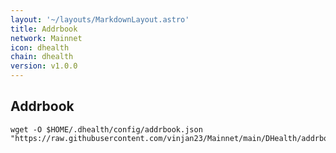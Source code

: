 ```yaml
---
layout: '~/layouts/MarkdownLayout.astro'
title: Addrbook
network: Mainnet
icon: dhealth
chain: dhealth
version: v1.0.0
---
```

## Addrbook

```
wget -O $HOME/.dhealth/config/addrbook.json "https://raw.githubusercontent.com/vinjan23/Mainnet/main/DHealth/addrbook.json"
```
